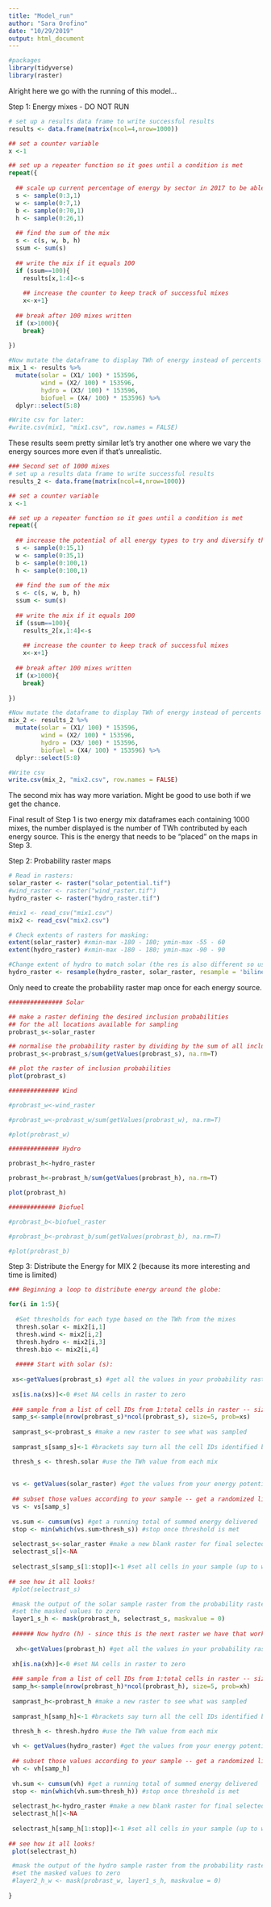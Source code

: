 ```yaml
---
title: "Model_run"
author: "Sara Orofino"
date: "10/29/2019"
output: html_document
---
```


```r
#packages
library(tidyverse)
library(raster)

```

Alright here we go with the running of this model...

Step 1: Energy mixes - DO NOT RUN
```r
# set up a results data frame to write successful results 
results <- data.frame(matrix(ncol=4,nrow=1000))

## set a counter variable
x <-1 

## set up a repeater function so it goes until a condition is met
repeat({
  
  ## scale up current percentage of energy by sector in 2017 to be able to meet 100% of energy demand - refer to table in methods for the 2017 percentages 
  s <- sample(0:3,1)
  w <- sample(0:7,1)
  b <- sample(0:70,1)
  h <- sample(0:26,1)
  
  ## find the sum of the mix
  s <- c(s, w, b, h)
  ssum <- sum(s)
  
  ## write the mix if it equals 100
  if (ssum==100){
    results[x,1:4]<-s
    
    ## increase the counter to keep track of successful mixes
    x<-x+1}
  
  ## break after 100 mixes written
  if (x>1000){
    break}
  
})

#Now mutate the dataframe to display TWh of energy instead of percents
mix_1 <- results %>% 
  mutate(solar = (X1/ 100) * 153596,
         wind = (X2/ 100) * 153596,
         hydro = (X3/ 100) * 153596,
         biofuel = (X4/ 100) * 153596) %>% 
  dplyr::select(5:8)

#Write csv for later:
#write.csv(mix1, "mix1.csv", row.names = FALSE)
```
These results seem pretty similar let's try another one where we vary the energy sources more even if that's unrealistic. 

```r
### Second set of 1000 mixes 
# set up a results data frame to write successful results 
results_2 <- data.frame(matrix(ncol=4,nrow=1000))

## set a counter variable
x <-1 

## set up a repeater function so it goes until a condition is met
repeat({
  
  ## increase the potential of all energy types to try and diversify the mixes. Make every type 5x higher (up to 100 maximum)
  s <- sample(0:15,1)
  w <- sample(0:35,1)
  b <- sample(0:100,1)
  h <- sample(0:100,1)
  
  ## find the sum of the mix
  s <- c(s, w, b, h)
  ssum <- sum(s)
  
  ## write the mix if it equals 100
  if (ssum==100){
    results_2[x,1:4]<-s
    
    ## increase the counter to keep track of successful mixes
    x<-x+1}
  
  ## break after 100 mixes written
  if (x>1000){
    break}
  
})

#Now mutate the dataframe to display TWh of energy instead of percents
mix_2 <- results_2 %>% 
  mutate(solar = (X1/ 100) * 153596,
         wind = (X2/ 100) * 153596,
         hydro = (X3/ 100) * 153596,
         biofuel = (X4/ 100) * 153596) %>% 
  dplyr::select(5:8)

#Write csv
write.csv(mix_2, "mix2.csv", row.names = FALSE)
```

The second mix has way more variation. Might be good to use both if we get the chance.

Final result of Step 1 is two energy mix dataframes each containing 1000 mixes, the number displayed is the number of TWh contributed by each energy source. This is the energy that needs to be "placed" on the maps in Step 3. 

Step 2: Probability raster maps
```r
# Read in rasters:
solar_raster <- raster("solar_potential.tif")
#wind_raster <- raster("wind_raster.tif")
hydro_raster <- raster("hydro_raster.tif")

#mix1 <- read_csv("mix1.csv")
mix2 <- read_csv("mix2.csv") 

# Check extents of rasters for masking:
extent(solar_raster) #xmin-max -180 - 180; ymin-max -55 - 60
extent(hydro_raster) #xmin-max -180 - 180; ymin-max -90 - 90

#Change extent of hydro to match solar (the res is also different so use resample)
hydro_raster <- resample(hydro_raster, solar_raster, resample = 'bilinear')

```

Only need to create the probability raster map once for each energy source.
```r

############### Solar

## make a raster defining the desired inclusion probabilities 
## for the all locations available for sampling
probrast_s<-solar_raster

## normalise the probability raster by dividing by the sum of all inclusion weights:
probrast_s<-probrast_s/sum(getValues(probrast_s), na.rm=T)

## plot the raster of inclusion probabilities
plot(probrast_s)

############## Wind

#probrast_w<-wind_raster

#probrast_w<-probrast_w/sum(getValues(probrast_w), na.rm=T)

#plot(probrast_w)

############## Hydro

probrast_h<-hydro_raster

probrast_h<-probrast_h/sum(getValues(probrast_h), na.rm=T)

plot(probrast_h)

############# Biofuel

#probrast_b<-biofuel_raster

#probrast_b<-probrast_b/sum(getValues(probrast_b), na.rm=T)

#plot(probrast_b)
```


Step 3: Distribute the Energy for MIX 2 (because its more interesting and time is limited)
```r

### Beginning a loop to distribute energy around the globe:

for(i in 1:5){
  
  #Set thresholds for each type based on the TWh from the mixes
  thresh.solar <- mix2[i,1]
  thresh.wind <- mix2[i,2]
  thresh.hydro <- mix2[i,3]
  thresh.bio <- mix2[i,4]
  
  ##### Start with solar (s):
  
 xs<-getValues(probrast_s) #get all the values in your probability raster as a vector
 
 xs[is.na(xs)]<-0 #set NA cells in raster to zero
 
 ### sample from a list of cell IDs from 1:total cells in raster -- size is number in sample, and prob is the probability of selecting any cell (values from probrast)
 samp_s<-sample(nrow(probrast_s)*ncol(probrast_s), size=5, prob=xs)
 
 samprast_s<-probrast_s #make a new raster to see what was sampled
 
 samprast_s[samp_s]<-1 #brackets say turn all the cell IDs identified by 'samp' into 1

 thresh_s <- thresh.solar #use the TWh value from each mix 
 
 
 vs <- getValues(solar_raster) #get the values from your energy potential map
 
 ## subset those values according to your sample -- get a randomized list of values from your energy potential raster with greater potential more likely to be chosen first
 vs <- vs[samp_s]
 
 vs.sum <- cumsum(vs) #get a running total of summed energy delivered
 stop <- min(which(vs.sum>thresh_s)) #stop once threshold is met
  
 selectrast_s<-solar_raster #make a new blank raster for final selected cells
 selectrast_s[]<-NA 
 
 selectrast_s[samp_s[1:stop]]<-1 #set all cells in your sample (up to where you achieve energy target to 1)
  
## see how it all looks!
 #plot(selectrast_s)

 #mask the output of the solar sample raster from the probability raster for hydro
 #set the masked values to zero
 layer1_s_h <- mask(probrast_h, selectrast_s, maskvalue = 0) 
 
 ###### Now hydro (h) - since this is the next raster we have that works
 
  xh<-getValues(probrast_h) #get all the values in your probability raster as a vector
 
 xh[is.na(xh)]<-0 #set NA cells in raster to zero
 
 ### sample from a list of cell IDs from 1:total cells in raster -- size is number in sample, and prob is the probability of selecting any cell (values from probrast)
 samp_h<-sample(nrow(probrast_h)*ncol(probrast_h), size=5, prob=xh)
 
 samprast_h<-probrast_h #make a new raster to see what was sampled
 
 samprast_h[samp_h]<-1 #brackets say turn all the cell IDs identified by 'samp' into 1

 thresh_h <- thresh.hydro #use the TWh value from each mix 
 
 vh <- getValues(hydro_raster) #get the values from your energy potential map
 
 ## subset those values according to your sample -- get a randomized list of values from your energy potential raster with greater potential more likely to be chosen first
 vh <- vh[samp_h]
 
 vh.sum <- cumsum(vh) #get a running total of summed energy delivered
 stop <- min(which(vh.sum>thresh_h)) #stop once threshold is met
  
 selectrast_h<-hydro_raster #make a new blank raster for final selected cells
 selectrast_h[]<-NA 
 
 selectrast_h[samp_h[1:stop]]<-1 #set all cells in your sample (up to where you achieve energy target to 1)
  
## see how it all looks!
 plot(selectrast_h)

 #mask the output of the hydro sample raster from the probability raster for wind
 #set the masked values to zero
 #layer2_h_w <- mask(probrast_w, layer1_s_h, maskvalue = 0) 
 
}


```

